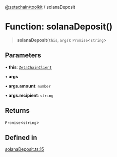 [@zetachain/toolkit](/src/pages/developers/frontend/toolkit/index.mdx) / solanaDeposit

# Function: solanaDeposit()

> **solanaDeposit**(`this`, `args`): `Promise`\<`string`\>

## Parameters

• **this**: [`ZetaChainClient`](toolkit/Class.ZetaChainClient.md)

• **args**

• **args.amount**: `number`

• **args.recipient**: `string`

## Returns

`Promise`\<`string`\>

## Defined in

[solanaDeposit.ts:15](https://github.com/zeta-chain/toolkit/blob/542ef856894da0ed38ef2a757d2c0d70c2bb020d/packages/client/src/solanaDeposit.ts#L15)
